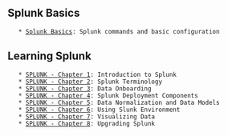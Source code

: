 == Splunk Basics ==

    * [[Splunk Basics]]: Splunk commands and basic configuration

== Learning Splunk ==

    * [[SPLUNK - Chapter 1]]: Introduction to Splunk
    * [[SPLUNK - Chapter 2]]: Splunk Terminology
    * [[SPLUNK - Chapter 3]]: Data Onboarding
    * [[SPLUNK - Chapter 4]]: Splunk Deployment Components
    * [[SPLUNK - Chapter 5]]: Data Normalization and Data Models
    * [[SPLUNK - Chapter 6]]: Using Slunk Environment
    * [[SPLUNK - Chapter 7]]: Visualizing Data
    * [[SPLUNK - Chapter 8]]: Upgrading Splunk

